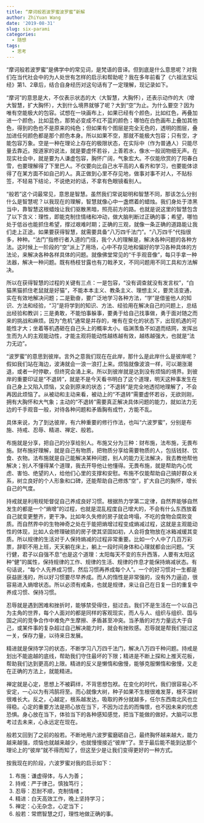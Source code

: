 ```yaml
---
title: “摩诃般若波罗蜜波罗蜜”新解
author: ZhiYuan Wang
date: '2019-08-31'
slug: six-parami
categories:
  - 随想
tags:
  - 思考
---
```


“摩诃般若波罗蜜”是佛学中的常见词，是梵语的音译。但到底是什么意思呢？对我们在当代社会中的为人处世有怎样的启示和帮助呢？我在多年前看了《六祖法宝坛经》第1、2章后，结合自身经历对这句话有了一定理解，现记录如下。

“摩诃”的意思是大，不仅表示状态的大（大智慧，大胸怀），还表示动作的大（增大智慧，扩大胸怀），大到什么境界就够了呢？大到“空”为止。为什么要空？因为唯有空能极大的包容。试想在一块画布上，如果已经有个颜色，比如红色，再叠加进一个颜色，比如蓝色，那势必变成不红不蓝的颜色；哪怕在白色画布上叠加其他色，得到的色也不是原来的纯色；但如果有个图层是完全无色的，透明的图层，叠加进任何颜色都是那个颜色本身。所以如果不空，那就不能极大包容；只有空，才能包容万象。空是一种在理论上存在的极限状态，在实际中（作为普通人）只能尽量去靠近。按道家的说法，就是要虚怀若谷，上善若水，像水一般润物细无声。在现实社会中，就是要为人谦虚包容，胸怀广阔，气象宏大。不仅能欣赏的了阳春白雪，也要理解得了下里巴人。不仅要向比自己水平高的人看齐和学习，也要能体谅得了在某方面不如自己的人。真正做到心里不存见地，做事对事不对人，不贴标签，不轻易下结论，不说绝对的话，不拿有色眼镜看别人。

“般若”这个词最常见，意思是智慧。虽然我们常说聪明和智慧不同，那该怎么分别什么是智慧呢？以我现在的理解，智慧就像心中一盏燃着的蜡烛。我们身处于漆黑当中，靠智慧这根蜡烛让我们驱散黑暗，照亮前方的路。也就是说这里的智慧包含了以下含义：理性，即能克制住情绪和冲动，做大脑判断过正确的事；希望，哪怕处于低谷也能抓住希望，撑过艰难时期；正确的三观，就像一条正确的道路能让我们走上正途。如果要获得智慧，就需要具备“八万四千法门”。“八万四千”代指很多，种种。“法门”指修行者入道的门径，我个人的理解是，解决各种问题的各种方法。这时候上一阶段的“空”派上了用场，心中不存见地和偏好的学习各种具体的方法论，来解决各种各样具体的问题。就像佛堂常见的“千手观音像”，每只手拿一种法器，解决一种问题。既有杨枝甘露也有刀戟矛叉，不同问题用不同工具和方法解决。

所以在获得智慧的过程的关键有三点：一是包容，“没有调查就没有发言权”，“白猫黑猫抓住老鼠就是好猫”，不能本本主义、教条主义、理想主义，要灵活变通，实在有效地解决问题；二是勤奋，要广泛地学习各种方法，“学”是借鉴他人的知识、方法和经验，“习”是将学到的知识、方法、经验用在解决自己的问题上，总结出经验和教训；三是勇敢，不能怕事躲事，要勇于给自己找事做，勇于面对随之而来的挑战和麻烦。因为“危机”通常是并存的，唯有在变化的状态下，出现机遇的可能性才大；坐着等机遇砸在自己头上的概率太小。临渊羡鱼不如退而结网，发挥出生而为人的主观能动性，才能主观将能动性越练越有效，越练越强大，也就是“法力无边”。

“波罗蜜”的意思到彼岸。言外之意我们现在在此岸，那什么是此岸什么是彼岸呢？假如我们站在海边，波涛就会一浪一浪打上来。烦恼就像波浪一样，可以潮涨潮退，或者一时停歇，但终究会涌上来。所以到彼岸就是达到没有烦恼的境界。到彼岸的重要印证是“不退转”，就是不是今天看书明白了这个道理，明天这种事发生在自己身上又陷入烦恼，又会到原来的状态；“不退转”是完全地透彻地理解了，不会再因此烦恼了。从被动和主动来看，被动上的“不退转”需要虚怀若谷，无欲则刚，拥有大胸怀和大气象；主动的“不退转”需要真正解决具体问题的能力，就如法力无边的千手观音一般，对待各种问题和矛盾胸有成竹，方能不乱。

具体来说，为了到达彼岸，有六种重要的修行作法，也叫“六波罗蜜”，分别是布施、持戒、忍辱、精进、禅定、般若。

布施就是分享，把自己的分享给别人。布施又分为三种：财布施，法布施，无畏布施。财布施好理解，就是自己有物质，把物质分享给需要物质的人，包括钱财、饮食、衣物。法布施就是自己能解决某种问题，别人的能力无法解决，我去教他帮他解决；别人不懂得某个道理，我去开导他让他懂得。无畏布施，就是帮助内心忧虑、害怕、绝望的人，给他们心里的支撑和安慰。布施不仅能帮助自己搞好群众关系，树立良好的个人形象和口碑，还能帮助自己修炼“空”，扩大自己的胸怀，增长自己的气度。

持戒就是利用规矩督促自己养成良好习惯。根据热力学第二定律，自然界能够自然发生的都是一个“熵增”的过程，也就是混乱程度自己增大的，不会有什么东西放着自己就变更整齐，更干净。比如年久失修的房子就会垮塌，不吃的食物会腐败变质。而自然界中的生物神奇之处在于能把熵增过程变成熵减过程，这就是主观能动性的体现，比如人会修理破损的房子使其坚固如初，人会将食物放在冰箱减缓其变质。所以规律的生活对于人保持熵减的过程非常重要。比如一个人中了几百万彩票，辞职不用上班，天天躺在床上，躺上一段时间身体和心理就都会出问题。“天行健，君子以自强不息”也是这个道理：太阳每天不变的东升西落，人要有太阳这种“健”的属性，保持规律的工作、规律的生活、规律的作息才能保持熵减状态。有句话说，“每个人先养成习惯，然后习惯再养成每个人”。一个的好习惯对一生都是获益匪浅的，所以好习惯要尽早养成。而人的惰性是非常强的，没有外力逼迫，很容易进入熵增状态。所以必须有戒条，也就是规律，来让自己在日复一日的重复中养成习惯、保持习惯。

忍辱就是遇到困难和挫折时，能够禁受得住，挺过去。我们不是生活在一个以自己为主角的世界，每个人面对的都是同样的客观现实，而人与人、组织与组织、国与国之间的竞争合作中难免产生摩擦、矛盾甚至冲突。当矛盾的对方力量远大于自己，或某件事的复杂超过自己解决能力时，就会有挫败感。忍辱就是帮我们挺过这一关，保存力量，以待来日发展。

精进就是保持学习的状态，不断学习八万四千法门，解决八万四千种问题。持戒是划出不能逾越的底线，帮助我们守住最坏的下限；精进是不断上探和上推天花板，帮助我们达到更高的上限。精进的反义是懒惰和傲慢，能够克服懒惰和傲慢，又走在正确的方法上，就能精进。

禅定就是心定，思想上不被羁绊，不背思想包袱。在变化的时代，我们很容易心不安定，一心以为有鸿鹄将至。而心就像大树，种子如果不生根很难发芽，根不深树很难长大。反之，心越定，根系越发达，吸取的养分就越多，任尔东西南北风也立得稳。心定的重要方法是把心放在当下，不因为过去的而悔恨，也不因未来的忧虑恐惧。身心放在当下，体验当下的各种感知感觉，把当下能做的做好。大脑可以思考过去未来，心永远定在现在。

般若又回到了之前的般若。不断地用六波罗蜜磨砺自己，最终胸怀越来越大，能力越来越强，烦恼也就越来越少，也就慢慢接近“彼岸”了。至于最后能不能到达那个理论上的“彼岸”就不得而知了，但这至少是让我们变得更好的一种方式。

按我现在的阶段，六波罗蜜对我的启示如下：

1. 布施：谦虚得体，与人为善；
2. 持戒：严于律己，慎独笃行；
3. 忍辱：忍耐不顺，克制情绪；
4. 精进：白天高效工作，晚上坚持学习；
5. 禅定：心无杂念，心定当下；
6. 般若：常燃智慧之灯，理性地做正确的事。

